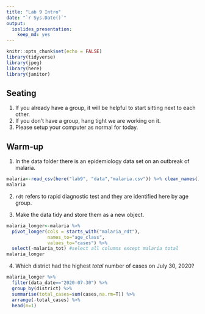 ```yaml
---
title: "Lab 9 Intro"
date: "`r Sys.Date()`"
output: 
  ioslides_presentation: 
    keep_md: yes
---
```


```r
knitr::opts_chunk$set(echo = FALSE)
library(tidyverse)
library(jpeg)
library(here)
library(janitor)
```

## Seating
1. If you already have a group, it will be helpful to start sitting next to each other.
2. If you don't have a group, hang tight we are working on it.
3. Please setup your computer as normal for today.

## Warm-up
1. In the data folder there is an epidemiology data set on an outbreak of malaria.
```r
malaria<-read_csv(here("lab9", "data","malaria.csv")) %>% clean_names()
malaria
```

2. `rdt` refers to rapid diagnostic test and they are identified here by age group.

3. Make the data tidy and store them as a new object.
```r
malaria_longer<-malaria %>% 
  pivot_longer(cols = starts_with("malaria_rdt"),
               names_to="age_class",
               values_to="cases") %>% 
  select(-malaria_tot) #select all columns except malaria total
malaria_longer
```



4. Which district had the highest *total* number of cases on July 30, 2020?
```r
malaria_longer %>% 
  filter(data_date=="2020-07-30") %>% 
  group_by(district) %>% 
  summarise(total_cases=sum(cases,na.rm=T)) %>% 
  arrange(-total_cases) %>% 
  head(n=1)

```


